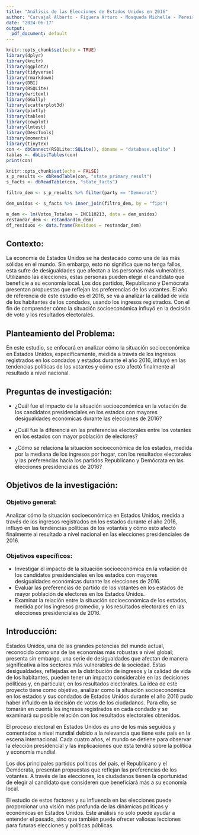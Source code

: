 ```yaml
---
title: "Análisis de las Elecciones de Estados Unidos en 2016"
author: "Carvajal Alberto - Figuera Arturo - Mosqueda Michelle - Pereira Luis"
date: "2024-06-17"
output:
  pdf_document: default
---
```


```r
knitr::opts_chunk$set(echo = TRUE)
library(dplyr)
library(knitr)
library(ggplot2)
library(tidyverse)
library(rmarkdown)
library(DBI)
library(RSQLite)
library(writexl)
library(GGally)
library(scatterplot3d)
library(plotly)
library(tables)
library(cowplot)
library(lmtest)
library(DescTools)
library(moments)
library(tinytex)
con <- dbConnect(RSQLite::SQLite(), dbname = "database.sqlite" )
tablas <- dbListTables(con)
print(con)

```

```r
knitr::opts_chunk$set(echo = FALSE)
s_p_results <- dbReadTable(con, "state_primary_result")
s_facts <- dbReadTable(con, "state_facts")

filtro_dem <- s_p_results %>% filter(party == "Democrat")

dem_unidos <- s_facts %>% inner_join(filtro_dem, by = "fips")

m_dem <- lm(Votos_Totales ~ INC110213, data = dem_unidos)
restandar_dem <- rstandard(m_dem)
df_residuos <- data.frame(Residuos = restandar_dem)

```

## Contexto:

La economía de Estados Unidos se ha destacado como una de las más sólidas en el mundo. Sin embargo, esto no significa que no tenga fallos, esta sufre de desigualdades que afectan a las personas más vulnerables. Utilizando las elecciones, estas personas pueden elegir el candidato que beneficie a su economía local. Los dos partidos, Republicano y Demócrata presentan propuestas que reflejan las preferencias de los votantes. El año de referencia de este estudio es el 2016, se va a analizar la calidad de vida de los habitantes de los condados, usando los ingresos registrados. Con el fin de comprender cómo la situación socioeconómica influyó en la decisión de voto y los resultados electorales.

## Planteamiento del Problema:

En este estudio, se enfocará en analizar cómo la situación socioeconómica en Estados Unidos, específicamente, medida a través de los ingresos registrados en los condados y estados durante el año 2016, influyó en las tendencias políticas de los votantes y cómo esto afectó finalmente al resultado a nivel nacional.

## Preguntas de investigación:

-   ¿Cuál fue el impacto de la situación socioeconómica en la votación de los candidatos presidenciales en los estados con mayores desigualdades económicas durante las elecciones de 2016?

-   ¿Cuál fue la diferencia en las preferencias electorales entre los votantes en los estados con mayor población de electores?

-   ¿Cómo se relaciona la situación socioeconómica de los estados, medida por la mediana de los ingresos por hogar, con los resultados electorales y las preferencias hacia los partidos Republicano y Demócrata en las elecciones presidenciales de 2016?

## Objetivos de la investigación:

### Objetivo general:

Analizar cómo la situación socioeconómica en Estados Unidos, medida a través de los ingresos registrados en los estados durante el año 2016, influyó en las tendencias políticas de los votantes y cómo esto afectó finalmente al resultado a nivel nacional en las elecciones presidenciales de 2016.

### Objetivos específicos:

-   Investigar el impacto de la situación socioeconómica en la votación de los candidatos presidenciales en los estados con mayores desigualdades económicas durante las elecciones de 2016.
-   Evaluar las preferencias de partido de los votantes en los estados de mayor población de electores en los Estados Unidos.
-   Examinar la relación entre la situación socioeconómica de los estados, medida por los ingresos promedio, y los resultados electorales en las elecciones presidenciales de 2016.

## Introducción:

Estados Unidos, una de las grandes potencias del mundo actual, reconocido como una de las economías más robustas a nivel global; presenta sin embargo, una serie de desigualdades que afectan de manera significativa a los sectores más vulnerables de la sociedad. Estas desigualdades, reflejadas en la distribución de ingresos y la calidad de vida de los habitantes, pueden tener un impacto considerable en las decisiones políticas y, en particular, en los resultados electorales. La idea de este proyecto tiene como objetivo, analizar como la situación socioeconómica en los estados y sus condados de Estados Unidos durante el año 2016 pudo haber influido en la decisión de votos de los ciudadanos. Para ello, se tomarán en cuenta los ingresos registrados en cada condado y se examinará su posible relación con los resultados electorales obtenidos.

El proceso electoral en Estados Unidos es uno de los más seguidos y comentados a nivel mundial debido a la relevancia que tiene este país en la escena internacional. Cada cuatro años, el mundo se detiene para observar la elección presidencial y las implicaciones que esta tendrá sobre la política y economía mundial.

Los dos principales partidos políticos del país, el Republicano y el Demócrata, presentan propuestas que reflejan las preferencias de los votantes. A través de las elecciones, los ciudadanos tienen la oportunidad de elegir al candidato que consideren que beneficiará más a su economía local.

El estudio de estos factores y su influencia en las elecciones puede proporcionar una visión más profunda de las dinámicas políticas y económicas en Estados Unidos. Este análisis no solo puede ayudar a entender el pasado, sino que también puede ofrecer valiosas lecciones para futuras elecciones y políticas públicas.
